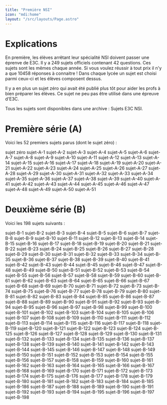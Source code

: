 ```yaml
---
title: "Première NSI"
icon: "mdi:home"
layout: "/src/layouts/Page.astro"
---
```


# Explications

En première, les élèves arrêtant leur spécialité NSI doivent passer une éprenve de E3C. Il y a 249 sujets officiels contenant 42 questions. Ces sujets sont les mêmes chaque année. Si vous voulez réussir à tout prix il n'y a que 10458 réponses à connaitre ! Dans chaque lycée un sujet est choisi parmi ceux-ci et les élèves composent dessus.

Il y a en plus un sujet zéro qui avait été publié plus tôt pour aider les profs à bien préparer les élèves. Ce sujet ne peu pas être utilisé dans une épreuve d'E3C.

Tous les sujets sont disponibles dans une archive : Sujets E3C NSI.

# Première série (A)

Voici les 52 premiers sujets parus (dont le sujet zéro) :

sujet zéro 
sujet-A-1 
sujet-A-2 
sujet-A-3 
sujet-A-4 
sujet-A-5 
sujet-A-6 
sujet-A-7 
sujet-A-8 
sujet-A-9 
sujet-A-10 
sujet-A-11 
sujet-A-12 
sujet-A-13 
sujet-A-14 
sujet-A-15 
sujet-A-16 
sujet-A-17 
sujet-A-18 
sujet-A-19 
sujet-A-20 
sujet-A-21 
sujet-A-22 
sujet-A-23 
sujet-A-24 
sujet-A-25 
sujet-A-26 
sujet-A-27 
sujet-A-28 
sujet-A-29 
sujet-A-30 
sujet-A-31 
sujet-A-32 
sujet-A-33 
sujet-A-34 
sujet-A-35 
sujet-A-36 
sujet-A-37 
sujet-A-38 
sujet-A-39 
sujet-A-40 
sujet-A-41 
sujet-A-42 
sujet-A-43 
sujet-A-44 
sujet-A-45 
sujet-A-46 
sujet-A-47 
sujet-A-48 
sujet-A-49 
sujet-A-50 
sujet-A-51 

# Deuxième série (B)

Voici les 198 sujets suivants :

sujet-B-1 
sujet-B-2 
sujet-B-3 
sujet-B-4 
sujet-B-5 
sujet-B-6 
sujet-B-7 
sujet-B-8 
sujet-B-9 
sujet-B-10
sujet-B-11
sujet-B-12
sujet-B-13 
sujet-B-14 
sujet-B-15 
sujet-B-16 
sujet-B-17 
sujet-B-18 
sujet-B-19 
sujet-B-20 
sujet-B-21 
sujet-B-22 
sujet-B-23
sujet-B-24 
sujet-B-25 
sujet-B-26 
sujet-B-27 
sujet-B-28 
sujet-B-29 
sujet-B-30 
sujet-B-31 
sujet-B-32 
sujet-B-33 
sujet-B-34 
sujet-B-35 
sujet-B-36 
sujet-B-37 
sujet-B-38 
sujet-B-39
sujet-B-40 
sujet-B-41 
sujet-B-42 
sujet-B-43 
sujet-B-44 
sujet-B-45 
sujet-B-46 
sujet-B-47 
sujet-B-48 
sujet-B-49 
sujet-B-50 
sujet-B-51 
sujet-B-52 
sujet-B-53 
sujet-B-54 
sujet-B-55 
sujet-B-56 
sujet-B-57 
sujet-B-58 
sujet-B-59 
sujet-B-60 
sujet-B-61 
sujet-B-62 
sujet-B-63 
sujet-B-64 
sujet-B-65 
sujet-B-66 
sujet-B-67 
sujet-B-68 
sujet-B-69 
sujet-B-70 
sujet-B-71 
sujet-B-72 
sujet-B-73 
sujet-B-74 
sujet-B-75 
sujet-B-76 
sujet-B-77 
sujet-B-78 
sujet-B-79 
sujet-B-80 
sujet-B-81 
sujet-B-82 
sujet-B-83 
sujet-B-84 
sujet-B-85 
sujet-B-86
sujet-B-87 
sujet-B-88 
sujet-B-89 
sujet-B-90 
sujet-B-91 
sujet-B-92 
sujet-B-93 
sujet-B-94 
sujet-B-95 
sujet-B-96 
sujet-B-97 
sujet-B-98 
sujet-B-99 
sujet-B-100
sujet-B-101
sujet-B-102
sujet-B-103
sujet-B-104
sujet-B-105
sujet-B-106
sujet-B-107
sujet-B-108
sujet-B-109
sujet-B-110
sujet-B-111
sujet-B-112
sujet-B-113
sujet-B-114
sujet-B-115
sujet-B-116
sujet-B-117
sujet-B-118
sujet-B-119
sujet-B-120
sujet-B-121
sujet-B-122
sujet-B-123
sujet-B-124
sujet-B-125
sujet-B-126
sujet-B-127
sujet-B-128
sujet-B-129
sujet-B-130
sujet-B-131
sujet-B-132
sujet-B-133
sujet-B-134 
sujet-B-135 
sujet-B-136 
sujet-B-137 
sujet-B-138 
sujet-B-139 
sujet-B-140 
sujet-B-141 
sujet-B-142 
sujet-B-143 
sujet-B-144 
sujet-B-145 
sujet-B-146 
sujet-B-147 
sujet-B-148 
sujet-B-149 
sujet-B-150 
sujet-B-151 
sujet-B-152 
sujet-B-153 
sujet-B-154 
sujet-B-155 
sujet-B-156 
sujet-B-157 
sujet-B-158 
sujet-B-159 
sujet-B-160 
sujet-B-161 
sujet-B-162 
sujet-B-163 
sujet-B-164 
sujet-B-165 
sujet-B-166 
sujet-B-167 
sujet-B-168 
sujet-B-169 
sujet-B-170 
sujet-B-171 
sujet-B-172 
sujet-B-173 
sujet-B-174 
sujet-B-175 
sujet-B-176 
sujet-B-177 
sujet-B-178 
sujet-B-179 
sujet-B-180 
sujet-B-181 
sujet-B-182 
sujet-B-183 
sujet-B-184 
sujet-B-185 
sujet-B-186 
sujet-B-187 
sujet-B-188 
sujet-B-189 
sujet-B-190 
sujet-B-191 
sujet-B-192 
sujet-B-193 
sujet-B-194 
sujet-B-195 
sujet-B-196 
sujet-B-197 
sujet-B-198 

